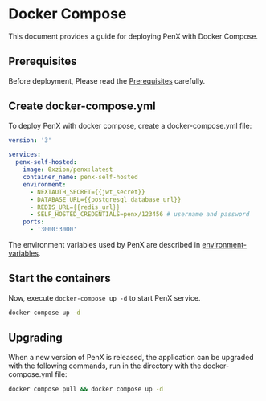 # Docker Compose

This document provides a guide for deploying PenX with Docker Compose.

## Prerequisites

Before deployment, Please read the [Prerequisites](/self-hosted/prerequisites) carefully.

## Create docker-compose.yml

To deploy PenX with docker compose, create a docker-compose.yml file:

```yml
version: '3'

services:
  penx-self-hosted:
    image: 0xzion/penx:latest
    container_name: penx-self-hosted
    environment:
      - NEXTAUTH_SECRET={{jwt_secret}}
      - DATABASE_URL={{postgresql_database_url}}
      - REDIS_URL={{redis_url}}
      - SELF_HOSTED_CREDENTIALS=penx/123456 # username and password
    ports:
      - '3000:3000'
```

The environment variables used by PenX are described in [environment-variables](/self-hosted/deployment-env).

## Start the containers

Now, execute `docker-compose up -d` to start PenX service.

```bash
docker compose up -d
```

## Upgrading

When a new version of PenX is released, the application can be upgraded with the following commands, run in the directory with the docker-compose.yml file:

```bash
docker compose pull && docker compose up -d
```
